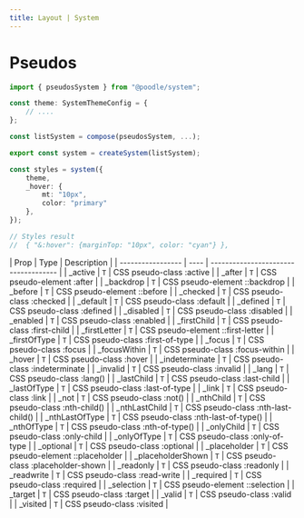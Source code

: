 ```yaml
---
title: Layout | System
---
```


# Pseudos

```ts
import { pseudosSystem } from "@poodle/system";
```

```ts
const theme: SystemThemeConfig = {
	// ....
};

const listSystem = compose(pseudosSystem, ...);

export const system = createSystem(listSystem);

const styles = system({
	theme,
	_hover: {
		mt: "10px",
		color: "primary"
	},
});

// Styles result
//  { "&:hover": {marginTop: "10px", color: "cyan"} },
```

[//]: # (GetSystemProps[==PseudosProps,pseudos.ts==])
| Prop              | Type | Description                          |
| ----------------- | ---- | ------------------------------------ |
| _active           | `T`  | CSS pseudo-class :active             |
| _after            | `T`  | CSS pseudo-element :after            |
| _backdrop         | `T`  | CSS pseudo-element ::backdrop        |
| _before           | `T`  | CSS pseudo-element ::before          |
| _checked          | `T`  | CSS pseudo-class :checked            |
| _default          | `T`  | CSS pseudo-class :default            |
| _defined          | `T`  | CSS pseudo-class :defined            |
| _disabled         | `T`  | CSS pseudo-class :disabled           |
| _enabled          | `T`  | CSS pseudo-class :enabled            |
| _firstChild       | `T`  | CSS pseudo-class :first-child        |
| _firstLetter      | `T`  | CSS pseudo-element ::first-letter    |
| _firstOfType      | `T`  | CSS pseudo-class :first-of-type      |
| _focus            | `T`  | CSS pseudo-class :focus              |
| _focusWithin      | `T`  | CSS pseudo-class :focus-within       |
| _hover            | `T`  | CSS pseudo-class :hover              |
| _indeterminate    | `T`  | CSS pseudo-class :indeterminate      |
| _invalid          | `T`  | CSS pseudo-class :invalid            |
| _lang             | `T`  | CSS pseudo-class :lang()             |
| _lastChild        | `T`  | CSS pseudo-class :last-child         |
| _lastOfType       | `T`  | CSS pseudo-class :last-of-type       |
| _link             | `T`  | CSS pseudo-class :link               |
| _not              | `T`  | CSS pseudo-class :not()              |
| _nthChild         | `T`  | CSS pseudo-class :nth-child()        |
| _nthLastChild     | `T`  | CSS pseudo-class :nth-last-child()   |
| _nthLastOfType    | `T`  | CSS pseudo-class :nth-last-of-type() |
| _nthOfType        | `T`  | CSS pseudo-class :nth-of-type()      |
| _onlyChild        | `T`  | CSS pseudo-class :only-child         |
| _onlyOfType       | `T`  | CSS pseudo-class :only-of-type       |
| _optional         | `T`  | CSS pseudo-class :optional           |
| _placeholder      | `T`  | CSS pseudo-element ::placeholder     |
| _placeholderShown | `T`  | CSS pseudo-class :placeholder-shown  |
| _readonly         | `T`  | CSS pseudo-class :readonly           |
| _readwrite        | `T`  | CSS pseudo-class :read-write         |
| _required         | `T`  | CSS pseudo-class :required           |
| _selection        | `T`  | CSS pseudo-element ::selection       |
| _target           | `T`  | CSS pseudo-class :target             |
| _valid            | `T`  | CSS pseudo-class :valid              |
| _visited          | `T`  | CSS pseudo-class :visited            |
				

[//]: # (EndGetSystemProps)

